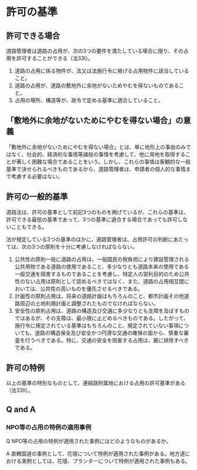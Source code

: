 
# 許可の基準

## 許可できる場合

道路管理者は道路の占用が、次の3つの要件を満たしている場合に限り、その占用を許可することができる（法33I）。

1. 道路の占用に係る物件が、法又は法施行令に掲げる占用物件に該当していること。
2. 道路の占用が、道路の敷地外に余地がないためやむを得ないものであること。
3. 占用の場所、構造等が、政令で定める基準に適合していること。

## 「敷地外に余地がないためにやむを得ない場合」の意義

「敷地外に余地がないためにやむを得ない場合」とは、単に地形上の事由のみではなく、社会的、経済的な事情等諸般の事情を考慮して、他に用地を取得することが著しく困難な場合であることをいう。しかし、これらの事情は客観的な一般基準で決せられるべきものであるから、道路管理者は、申請者の個人的な事情まで考慮する必要はない。

## 許可の一般的基準

道路法は、許可の基準として前記3つのものを掲げているが、これらの基準は、許可できる最低の基準であって、3つの基準に適合する場合であっても許可しないこともできる。

法が規定している3つの基準のほかに、道路管理者は、占用許可の判断にあたっては、次の3つの原則を十分に考慮しなければならない。

1. 公共性の原則一般に道路の占用は、一般国民の税負担により建設管理される公共用物である道路の使用であること、多少なりとも道路本来の使用である一般交通を阻害するものであることを考慮し、特定人の営利目的のため公共性のない占用は原則として認めるべきではなく、また、道路の占用相互間においては、公共性の高いものを優先させるべきである。
2. 計画性の原則占用は、将来の道路計画はもちろんのこと、都市計画その他道路周辺の土地利用計画と調整されたものでなければならない。
3. 安全性の原則占用は、道路の構造及び交通に多少なりとも支障を及ぼすものではあるが、その支障は、最小限に止どめるべきものである。したがって、施行令に規定されている基準はもちろんのこと、規定されていない事項についても、道路の構造保全及び安全かつ円滑な交通の確保の面から、慎重な審査を行うべきである。特に、交通の安全を阻害する占用は、厳に排除すべきである。

## 許可の特例

以上の基準の特別なものとして、連結路附属地における占用の許可基準がある（法33Ⅱ）。

## Q and A

### NPO等の占用の特例の適用事例

Q NPO等の占用の特例が適用された事例にはどのようなものがあるか。

A 直轄国道の事例として、花壇について特例が適用された事例がある。地方道における実例としては、花壇、プランターについて特例が適用された事例もある。

